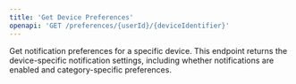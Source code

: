 ```yaml
---
title: 'Get Device Preferences'
openapi: 'GET /preferences/{userId}/{deviceIdentifier}'
---
```


Get notification preferences for a specific device. This endpoint returns the device-specific notification settings, including whether notifications are enabled and category-specific preferences. 